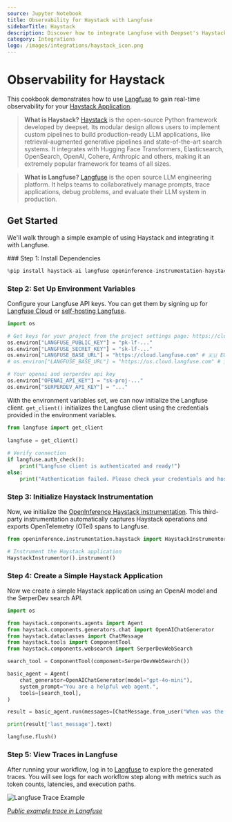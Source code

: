 ```yaml
---
source: Jupyter Notebook
title: Observability for Haystack with Langfuse
sidebarTitle: Haystack
description: Discover how to integrate Langfuse with Deepset's Haystack for enhanced LLM application monitoring, debugging, and tracing. Improve your AI development workflow today.
category: Integrations
logo: /images/integrations/haystack_icon.png
---
```


# Observability for Haystack

This cookbook demonstrates how to use [Langfuse](https://langfuse.com) to gain real-time observability for your [Haystack Application](https://haystack.deepset.ai/).

>  **What is Haystack?** [Haystack](https://haystack.deepset.ai/) is the open-source Python framework developed by deepset. Its modular design allows users to implement custom pipelines to build production-ready LLM applications, like retrieval-augmented generative pipelines and state-of-the-art search systems. It integrates with Hugging Face Transformers, Elasticsearch, OpenSearch, OpenAI, Cohere, Anthropic and others, making it an extremely popular framework for teams of all sizes.

> **What is Langfuse?** [Langfuse](https://langfuse.com) is the open source LLM engineering platform. It helps teams to collaboratively manage prompts, trace applications, debug problems, and evaluate their LLM system in production.

## Get Started

We'll walk through a simple example of using Haystack and integrating it with Langfuse.

<Steps>
### Step 1: Install Dependencies


```python
%pip install haystack-ai langfuse openinference-instrumentation-haystack
```

### Step 2: Set Up Environment Variables

Configure your Langfuse API keys. You can get them by signing up for [Langfuse Cloud](https://cloud.langfuse.com) or [self-hosting Langfuse](https://langfuse.com/self-hosting).


```python
import os

# Get keys for your project from the project settings page: https://cloud.langfuse.com
os.environ["LANGFUSE_PUBLIC_KEY"] = "pk-lf-..." 
os.environ["LANGFUSE_SECRET_KEY"] = "sk-lf-..." 
os.environ["LANGFUSE_BASE_URL"] = "https://cloud.langfuse.com" # 🇪🇺 EU region
# os.environ["LANGFUSE_BASE_URL"] = "https://us.cloud.langfuse.com" # 🇺🇸 US region

# Your openai and serperdev api key
os.environ["OPENAI_API_KEY"] = "sk-proj-..."
os.environ["SERPERDEV_API_KEY"] = "..."
```

With the environment variables set, we can now initialize the Langfuse client. `get_client()` initializes the Langfuse client using the credentials provided in the environment variables.


```python
from langfuse import get_client
 
langfuse = get_client()
 
# Verify connection
if langfuse.auth_check():
    print("Langfuse client is authenticated and ready!")
else:
    print("Authentication failed. Please check your credentials and host.")
```

### Step 3: Initialize Haystack Instrumentation

Now, we initialize the [OpenInference Haystack instrumentation](https://github.com/Arize-ai/openinference/tree/main/python/instrumentation/openinference-instrumentation-haystack). This third-party instrumentation automatically captures Haystack operations and exports OpenTelemetry (OTel) spans to Langfuse.


```python
from openinference.instrumentation.haystack import HaystackInstrumentor

# Instrument the Haystack application
HaystackInstrumentor().instrument()
```

### Step 4: Create a Simple Haystack Application

Now we create a simple Haystack application using an OpenAI model and the SerperDev search API. 


```python
import os

from haystack.components.agents import Agent
from haystack.components.generators.chat import OpenAIChatGenerator
from haystack.dataclasses import ChatMessage
from haystack.tools import ComponentTool
from haystack.components.websearch import SerperDevWebSearch

search_tool = ComponentTool(component=SerperDevWebSearch())

basic_agent = Agent(
    chat_generator=OpenAIChatGenerator(model="gpt-4o-mini"),
    system_prompt="You are a helpful web agent.",
    tools=[search_tool],
)

result = basic_agent.run(messages=[ChatMessage.from_user("When was the first version of Haystack released?")])

print(result['last_message'].text)

langfuse.flush()

```

### Step 5: View Traces in Langfuse

After running your workflow, log in to [Langfuse](https://cloud.langfuse.com) to explore the generated traces. You will see logs for each workflow step along with metrics such as token counts, latencies, and execution paths. 

![Langfuse Trace Example](https://langfuse.com/images/cookbook/integration_haystack/haystack-example-trace.png)

_[Public example trace in Langfuse](https://cloud.langfuse.com/project/cloramnkj0002jz088vzn1ja4/traces/c1097813c1089faa5ac718bbd0695c73?timestamp=2025-09-02T09%3A53%3A35.005Z&display=details&observation=fdbb095a5e21466b)_
</Steps>


<LearnMore />
